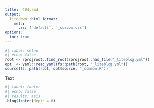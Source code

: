 ```yaml
---
title:  404.rmd
output:
  litedown::html_format:
    meta:
      css: ["default", "_custom.css"]
options:
  toc: true
---
```


```r
#| label: setup
#| echo: false
root <- rprojroot::find_root(rprojroot::has_file("_liteblog.yml"))
opt  <- yaml::read_yaml(fs::path(root, "_liteblog.yml"))
source(fs::path(root, opt$source, "_common.R"))
```

Text

```r
#| label: footer
#| echo: false
#| results: asis
.blog$footer(depth = 0)
```

